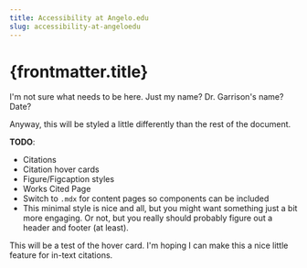 ```yaml
---
title: Accessibility at Angelo.edu
slug: accessibility-at-angeloedu
---
```



# {frontmatter.title}

I'm not sure what needs to be here. Just my name? Dr. Garrison's name? Date?

Anyway, this will be styled a little differently than the rest of the document.

__TODO__:
- Citations
- Citation hover cards
- Figure/Figcaption styles
- Works Cited Page
- Switch to `.mdx` for content pages so components can be included
- This minimal style is nice and all, but you might want something just a bit more engaging. Or not, but you really should probably figure out a header and footer (at least).

This will be a test of the 
<CardLink href="#example-citation" title="Card Title" client:visible>hover card</CardLink>. I'm hoping I can make this a nice little feature for in-text citations.